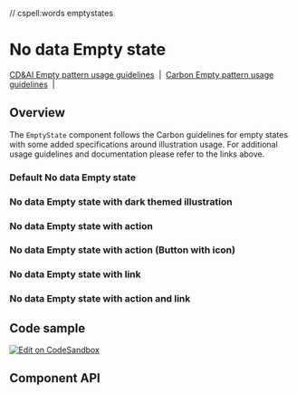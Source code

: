 // cspell:words emptystates

# No data Empty state

[CD&AI Empty pattern usage guidelines](https://pages.github.ibm.com/cdai-design/pal/patterns/empty-state/usage/)
&nbsp;|&nbsp;
[Carbon Empty pattern usage guidelines](https://www.carbondesignsystem.com/patterns/empty-states-pattern/)
&nbsp;|&nbsp;

## Overview

The `EmptyState` component follows the Carbon guidelines for empty states with
some added specifications around illustration usage. For additional usage
guidelines and documentation please refer to the links above.

### Default No data Empty state

<Canvas>
  <Story id={getStoryId(NoDataEmptyState.displayName, 'default')} />
</Canvas>

### No data Empty state with dark themed illustration

<Canvas>
  <Story
    id={getStoryId(NoDataEmptyState.displayName, 'with-dark-mode-illustration')}
  />
</Canvas>

### No data Empty state with action

<Canvas>
  <Story id={getStoryId(NoDataEmptyState.displayName, 'with-action')} />
</Canvas>

### No data Empty state with action (Button with icon)

<Canvas>
  <Story
    id={getStoryId(NoDataEmptyState.displayName, 'with-action-icon-button')}
  />
</Canvas>

### No data Empty state with link

<Canvas>
  <Story id={getStoryId(NoDataEmptyState.displayName, 'with-link')} />
</Canvas>

### No data Empty state with action and link

<Canvas>
  <Story
    id={getStoryId(NoDataEmptyState.displayName, 'with-action-and-link')}
  />
</Canvas>

## Code sample

[<img alt="Edit on CodeSandbox" src="https://codesandbox.io/static/img/play-codesandbox.svg" />](https://codesandbox.io/s/emptystate-qxv2j)

## Component API

<ArgsTable />
